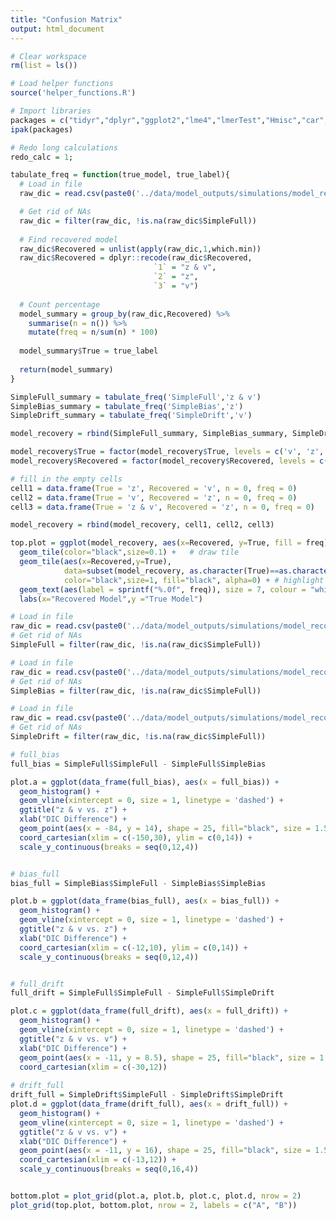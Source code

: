 ```yaml
---
title: "Confusion Matrix"
output: html_document
---
```



```r
# Clear workspace
rm(list = ls())

# Load helper functions
source('helper_functions.R')

# Import libraries
packages = c("tidyr","dplyr","ggplot2","lme4","lmerTest","Hmisc","car","lmtest","Rarity","cowplot","caret")
ipak(packages)

# Redo long calculations
redo_calc = 1;

```

```r
tabulate_freq = function(true_model, true_label){
  # Load in file
  raw_dic = read.csv(paste0('../data/model_outputs/simulations/model_recovery/',true_model,'.csv'))[,2:4]

  # Get rid of NAs
  raw_dic = filter(raw_dic, !is.na(raw_dic$SimpleFull))
  
  # Find recovered model
  raw_dic$Recovered = unlist(apply(raw_dic,1,which.min))
  raw_dic$Recovered = dplyr::recode(raw_dic$Recovered, 
                                `1` = "z & v",
                                `2` = "z",
                                `3` = "v")
  
  # Count percentage 
  model_summary = group_by(raw_dic,Recovered) %>%
    summarise(n = n()) %>%
    mutate(freq = n/sum(n) * 100)
  
  model_summary$True = true_label
  
  return(model_summary)
}
```

```r
SimpleFull_summary = tabulate_freq('SimpleFull','z & v')
SimpleBias_summary = tabulate_freq('SimpleBias','z')
SimpleDrift_summary = tabulate_freq('SimpleDrift','v')

model_recovery = rbind(SimpleFull_summary, SimpleBias_summary, SimpleDrift_summary)

model_recovery$True = factor(model_recovery$True, levels = c('v', 'z', 'z & v'))
model_recovery$Recovered = factor(model_recovery$Recovered, levels = c('z & v', 'z', 'v'))
```

```r
# fill in the empty cells
cell1 = data.frame(True = 'z', Recovered = 'v', n = 0, freq = 0)
cell2 = data.frame(True = 'v', Recovered = 'z', n = 0, freq = 0)
cell3 = data.frame(True = 'z & v', Recovered = 'z', n = 0, freq = 0)

model_recovery = rbind(model_recovery, cell1, cell2, cell3)

top.plot = ggplot(model_recovery, aes(x=Recovered, y=True, fill = freq)) +
  geom_tile(color="black",size=0.1) +   # draw tile
  geom_tile(aes(x=Recovered,y=True),
            data=subset(model_recovery, as.character(True)==as.character(Recovered)),
            color="black",size=1, fill="black", alpha=0) + # highlight diagonal
  geom_text(aes(label = sprintf("%.0f", freq)), size = 7, colour = "white") + # add text
  labs(x="Recovered Model",y ="True Model") 
```


```r
# Load in file
raw_dic = read.csv(paste0('../data/model_outputs/simulations/model_recovery/','SimpleFull','.csv'))[,2:4]
# Get rid of NAs
SimpleFull = filter(raw_dic, !is.na(raw_dic$SimpleFull))

# Load in file
raw_dic = read.csv(paste0('../data/model_outputs/simulations/model_recovery/','SimpleBias','.csv'))[,2:4]
# Get rid of NAs
SimpleBias = filter(raw_dic, !is.na(raw_dic$SimpleFull))

# Load in file
raw_dic = read.csv(paste0('../data/model_outputs/simulations/model_recovery/','SimpleDrift','.csv'))[,2:4]
# Get rid of NAs
SimpleDrift = filter(raw_dic, !is.na(raw_dic$SimpleFull))
```

```r
# full_bias
full_bias = SimpleFull$SimpleFull - SimpleFull$SimpleBias

plot.a = ggplot(data_frame(full_bias), aes(x = full_bias)) +
  geom_histogram() +
  geom_vline(xintercept = 0, size = 1, linetype = 'dashed') +
  ggtitle("z & v vs. z") +
  xlab("DIC Difference") +
  geom_point(aes(x = -84, y = 14), shape = 25, fill="black", size = 1.5) +
  coord_cartesian(xlim = c(-150,30), ylim = c(0,14)) +
  scale_y_continuous(breaks = seq(0,12,4))


# bias_full  
bias_full = SimpleBias$SimpleFull - SimpleBias$SimpleBias

plot.b = ggplot(data_frame(bias_full), aes(x = bias_full)) +
  geom_histogram() +
  geom_vline(xintercept = 0, size = 1, linetype = 'dashed') +
  ggtitle("z & v vs. z") +
  xlab("DIC Difference") +
  coord_cartesian(xlim = c(-12,10), ylim = c(0,14)) +
  scale_y_continuous(breaks = seq(0,12,4))


# full_drift
full_drift = SimpleFull$SimpleFull - SimpleFull$SimpleDrift

plot.c = ggplot(data_frame(full_drift), aes(x = full_drift)) +
  geom_histogram() +
  geom_vline(xintercept = 0, size = 1, linetype = 'dashed') +
  ggtitle("z & v vs. v") +
  xlab("DIC Difference") +
  geom_point(aes(x = -11, y = 8.5), shape = 25, fill="black", size = 1.5) +
  coord_cartesian(xlim = c(-30,12))
  
# drift_full
drift_full = SimpleDrift$SimpleFull - SimpleDrift$SimpleDrift
plot.d = ggplot(data_frame(drift_full), aes(x = drift_full)) +
  geom_histogram() +
  geom_vline(xintercept = 0, size = 1, linetype = 'dashed') +
  ggtitle("z & v vs. v") +
  xlab("DIC Difference") +
  geom_point(aes(x = -11, y = 16), shape = 25, fill="black", size = 1.5) +
  coord_cartesian(xlim = c(-13,12)) +
  scale_y_continuous(breaks = seq(0,16,4))


bottom.plot = plot_grid(plot.a, plot.b, plot.c, plot.d, nrow = 2)
plot_grid(top.plot, bottom.plot, nrow = 2, labels = c("A", "B"))
```


